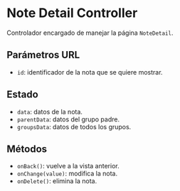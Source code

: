 

<Meta title="Controller/Note Detail Controller" component={NoteDetailController} />

# Note Detail Controller

Controlador encargado de manejar la página `NoteDetail`.

## Parámetros URL
- `id`: identificador de la nota que se quiere mostrar.

## Estado
- `data`: datos de la nota.
- `parentData`: datos del grupo padre.
- `groupsData`: datos de todos los grupos.

## Métodos
- `onBack()`: vuelve a la vista anterior.
- `onChange(value)`: modifica la nota.
- `onDelete()`: elimina la nota.
